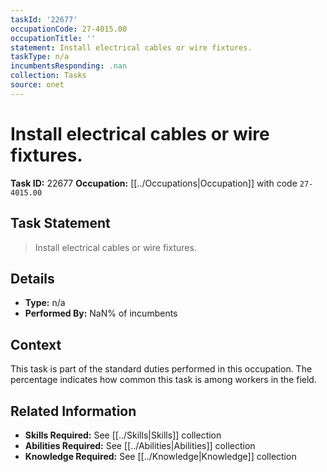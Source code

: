 ```yaml
---
taskId: '22677'
occupationCode: 27-4015.00
occupationTitle: ''
statement: Install electrical cables or wire fixtures.
taskType: n/a
incumbentsResponding: .nan
collection: Tasks
source: onet
---
```

# Install electrical cables or wire fixtures.

**Task ID:** 22677
**Occupation:** [[../Occupations|Occupation]] with code `27-4015.00`

## Task Statement

> Install electrical cables or wire fixtures.

## Details

- **Type:** n/a
- **Performed By:** NaN% of incumbents

## Context

This task is part of the standard duties performed in this occupation. The percentage indicates how common this task is among workers in the field.

## Related Information

- **Skills Required:** See [[../Skills|Skills]] collection
- **Abilities Required:** See [[../Abilities|Abilities]] collection
- **Knowledge Required:** See [[../Knowledge|Knowledge]] collection
